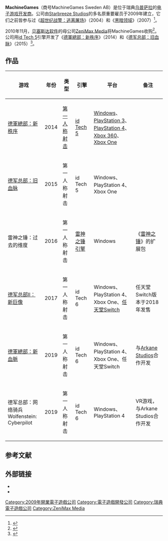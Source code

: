 {{NoteTA
| G1=Games
}}
{{Infobox company
| name = MachineGames
| logo = MachineGames.png
| caption =
| type =
| foundation = 2009年
| location_city = [[乌普萨拉|乌普萨拉]]
| location_country = [[瑞典|瑞典]]
| key_people = Jerk Gustafsson（总裁兼CEO）<ref>{{Cite web |url=http://www.zenimax.com/about |title=存档副本 |accessdate=2015-08-22 |archive-date=2014-06-26 |archive-url=https://web.archive.org/web/20140626024643/http://www.zenimax.com/about |dead-url=no }}</ref>
| industry = [[电子游戏产业|电子游戏产业]]
| products = [[电子游戏|电子游戏]]
| revenue =
| num_employees = 50–60<ref>{{cite web |url=http://www.1up.com/features/starbreeze-secret-history?pager.offset=8 |title=Inside Starbreeze: The Secret History of the Riddick Team from |publisher=1UP.com |date= |accessdate=2013-01-14 |archive-date=2016-05-27 |archive-url=https://web.archive.org/web/20160527133651/http://www.1up.com/features/starbreeze-secret-history?pager.offset=8 |dead-url=yes }}</ref>
| parent = [[ZeniMax_Media|ZeniMax Media]]（2010年至今）
| homepage = {{URL|http://www.machinegames.com}}
}}

'''MachineGames'''（商号MachineGames Sweden AB）是位于瑞典[[乌普萨拉|乌普萨拉]]的[[电子游戏开发商|电子游戏开发商]]。公司由[[Starbreeze_Studios|Starbreeze Studios]]的多名原重要雇员于2009年建立，它们之前皆参与过《[[超世纪战警：逃离屠场|超世纪战警：逃离屠场]]》（2004）和《[[黑暗领域|黑暗领域]]》（2007）<ref>{{cite web |url=http://www.gamasutra.com/view/news/31346/Report_ZeniMax_Media_Acquires_ExStarbreeze_Founders_Studio_Machinegames.php |title=News - Report: ZeniMax Acquires Ex-Starbreeze Founder's Studio Machinegames |publisher=Gamasutra |date= |accessdate=2013-01-14 |archive-date=2015-07-23 |archive-url=https://web.archive.org/web/20150723023314/http://www.gamasutra.com/view/news/31346/Report_ZeniMax_Media_Acquires_ExStarbreeze_Founders_Studio_Machinegames.php |dead-url=no }}</ref>。

2010年11月，[[贝塞斯达软件|贝塞斯达软件]]的母公司[[ZeniMax_Media|ZeniMax Media]]将MachineGames收购<ref>{{cite web |last=Gilbert |first=Ben |url=http://www.joystiq.com/2010/11/05/machinegames-purchased-by-zenimax-media-becomes-zenimax-sweden/ |title=Machinegames purchased by ZeniMax Media, becomes ZeniMax Sweden |publisher=Joystiq |date=2010-11-05 |accessdate=2013-01-14 |archive-url=https://web.archive.org/web/20101108111129/http://www.joystiq.com/2010/11/05/machinegames-purchased-by-zenimax-media-becomes-zenimax-sweden |archive-date=2010-11-08 |dead-url=yes }}</ref>。公司用[[id_Tech_5|id Tech 5]]引擎开发了《[[德軍總部：新秩序|德軍總部：新秩序]]》（2014）和《[[德军总部：旧血脉|德军总部：旧血脉]]》（2015）<ref>{{Cite web |url=http://www.gamespot.com/news/wolfenstein-the-new-order-revealed-6407979?tag=Topslot;Slot1 |title=存档副本 |accessdate=2015-08-22 |archive-date=2013-09-09 |archive-url=https://web.archive.org/web/20130909115610/http://www.gamespot.com/news/wolfenstein-the-new-order-revealed-6407979?tag=Topslot;Slot1 |dead-url=no }}</ref>。

== 作品 ==

{| class="wikitable sortable"
|-
! 游戏
! 年份
! 类型
! 引擎
! 平台
! 备注
|-
| [[德軍總部：新秩序|德軍總部：新秩序]]
| 2014
| [[第一人称射击|第一人称射击]]
| [[id_Tech_5|id Tech 5]]
| [[Windows|Windows]]、[[PlayStation_3|PlayStation 3]]、[[PlayStation_4|PlayStation 4]]、<br>[[Xbox_360|Xbox 360]]、[[Xbox_One|Xbox One]]
|
|-
| [[德军总部：旧血脉|德军总部：旧血脉]]
| 2015
| 第一人称射击
| id Tech 5
| Windows、PlayStation 4、Xbox One
|-
| 雷神之锤：过去的维度<br>{{le|Quake: Dimension of the Past|Quake: Dimension of the Past}}
| 2016
| 第一人称射击
| [[雷神之锤引擎|雷神之锤引擎]]
| Windows
| 《[[雷神之锤_(游戏)|雷神之锤]]》的扩展包
|-
| [[德军总部II：新巨像|德军总部II：新巨像]]
| 2017
| 第一人称射击
| id Tech 6
| Windows、PlayStation 4、Xbox One、[[任天堂Switch|任天堂Switch]]
| 任天堂Switch版本于2018年发售
|-
| [[德軍總部：新血脈|德軍總部：新血脈]]
| 2019
| 第一人称射击
| id Tech 6
| Windows、PlayStation 4、Xbox One、任天堂Switch
| 与[[Arkane_Studios|Arkane Studios]]合作开发
|-
| 德军总部：网络骑兵<br>Wolfenstein: Cyberpilot
| 2019
| 第一人称射击
| id Tech 6
| Windows、PlayStation 4
| VR游戏，与Arkane Studios合作开发
|}

== 参考文献 ==
{{Reflist}}

== 外部链接 ==

* {{Official website|http://machinegames.com/}}
* {{Twitter|machinegames}}

{{ZeniMax Media}}
{{Xbox游戏工作室}}

{{DEFAULTSORT:MachineGames}}
[[Category:2009年開業電子遊戲公司|Category:2009年開業電子遊戲公司]]
[[Category:電子遊戲開發公司|Category:電子遊戲開發公司]]
[[Category:瑞典電子遊戲公司|Category:瑞典電子遊戲公司]]
[[Category:ZeniMax_Media|Category:ZeniMax Media]]